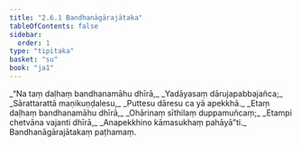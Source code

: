 ```yaml
---
title: "2.6.1 Bandhanāgārajātaka"
tableOfContents: false
sidebar:
  order: 1
type: "tipitaka"
basket: "su"
book: "ja1"
---
```



<DynamicBreadcrumb />

<Division number="101" book="ja1" bookNo="22" page="215">

<Paragraph number="502" type="verses" book="ja1">
_“Na taṃ daḷhaṃ bandhanamāhu dhīrā,_  
_Yadāyasaṃ dārujapabbajañca;_  
_Sārattarattā maṇikuṇḍalesu,_  
_Puttesu dāresu ca yā apekkhā._  

</Paragraph>

</Division>
<Division number="102" book="ja1" bookNo="22" page="215">

<Paragraph number="503" type="verses" book="ja1">
_Etaṃ daḷhaṃ bandhanamāhu dhīrā,_  
_Ohārinaṃ sīthilaṃ duppamuñcaṃ;_  
_Etampi chetvāna vajanti dhīrā,_  
_Anapekkhino kāmasukhaṃ pahāyā”ti._  


</Paragraph>
</Division>

<Paragraph number="504" type="center" book="ja1">
Bandhanāgārajātakaṃ paṭhamaṃ.
</Paragraph>